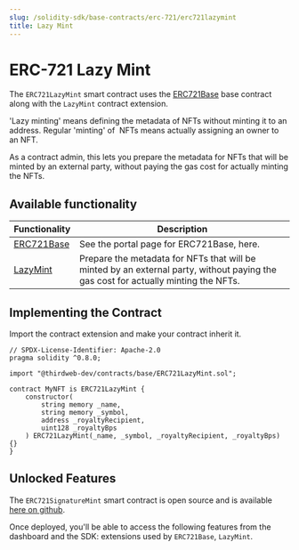 ---
slug: /solidity-sdk/base-contracts/erc-721/erc721lazymint
title: Lazy Mint
---


# ERC-721 Lazy Mint

The `ERC721LazyMint` smart contract uses the [ERC721Base](/solidity-sdk/base-contracts/erc-721/erc721base) base contract along with the `LazyMint` contract extension.

'Lazy minting' means defining the metadata of NFTs without minting it to an address. Regular 'minting' of  NFTs means actually assigning an owner to an NFT.

As a contract admin, this lets you prepare the metadata for NFTs that will be minted by an external party, without paying the gas cost for actually minting the NFTs.

## Available functionality

| Functionality                                                 | Description                                                                                                                        |
| ------------------------------------------------------------- | ---------------------------------------------------------------------------------------------------------------------------------- |
| [ERC721Base](/solidity-sdk/base-contracts/erc-721/erc721base) | See the portal page for ERC721Base, here.                                                                                          |
| [LazyMint](/solidity-sdk/contract-extensions/lazymint)        | Prepare the metadata for NFTs that will be minted by an external party, without paying the gas cost for actually minting the NFTs. |

## Implementing the Contract

Import the contract extension and make your contract inherit it.

```solidity
// SPDX-License-Identifier: Apache-2.0
pragma solidity ^0.8.0;

import "@thirdweb-dev/contracts/base/ERC721LazyMint.sol";

contract MyNFT is ERC721LazyMint {
    constructor(
        string memory _name,
        string memory _symbol,
        address _royaltyRecipient,
        uint128 _royaltyBps
    ) ERC721LazyMint(_name, _symbol, _royaltyRecipient, _royaltyBps) {}
}
```

## Unlocked Features

The `ERC721SignatureMint` smart contract is open source and is available [here on github](https://github.com/thirdweb-dev/contracts/blob/main/contracts/base/ERC721LazyMint.sol).

Once deployed, you'll be able to access the following features from the dashboard and the SDK: extensions used by `ERC721Base`, `LazyMint`.
